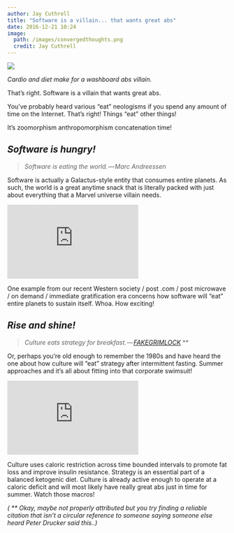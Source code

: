 ```yaml
---
author: Jay Cuthrell
title: "Software is a villain... that wants great abs"
date: 2016-12-21 10:24
image:
  path: /images/convergedthoughts.png
  credit: Jay Cuthrell
---
```


![](/images/villain.png)

_Cardio and diet make for a washboard abs villain._

That’s right. Software is a villain that wants great abs.

You’ve probably heard various “eat” neologisms if you spend any amount of time
on the Internet. That’s right! Things “eat” other things!

It’s zoomorphism anthropomorphism concatenation time!

## _Software is hungry!_

>
> _Software is eating the world. — Marc Andreessen_
>

Software is actually a Galactus-style entity that consumes entire planets. As
such, the world is a great anytime snack that is literally packed with just
about everything that a Marvel universe villain needs.

<iframe src="https://www.youtube.com/embed/xdgJRTBmdMc?feature=oembed" width="300" height="169" frameborder="0" scrolling="no"></iframe>

One example from our recent Western society / post .com / post microwave / on
demand / immediate gratification era concerns how software will “eat” entire
planets to sustain itself. Whoa. How exciting!


## _Rise and shine!_

>
> _Culture eats strategy for breakfast. — [FAKEGRIMLOCK](https://twitter.com/FAKEGRIMLOCK)_ **
>

Or, perhaps you’re old enough to remember the 1980s and have heard the one about
how culture will “eat” strategy after intermittent fasting. Summer approaches
and it’s all about fitting into that corporate swimsuit!

<iframe src="https://www.youtube.com/embed/EpPlM6TT9rY?feature=oembed" width="300" height="169" frameborder="0" scrolling="no"></iframe>

Culture uses caloric restriction across time bounded intervals to promote fat
loss and improve insulin resistance. Strategy is an essential part of a balanced
ketogenic diet. Culture is already active enough to operate at a caloric deficit
and will most likely have really great abs just in time for summer. Watch those
macros!

_( ** Okay, maybe not properly attributed but you try finding a reliable
citation that isn’t a circular reference to someone saying someone else heard
Peter Drucker said this..)_
